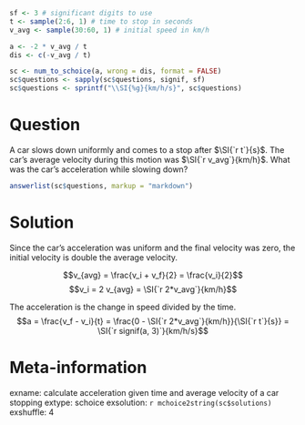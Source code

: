 ```r
sf <- 3 # significant digits to use
t <- sample(2:6, 1) # time to stop in seconds
v_avg <- sample(30:60, 1) # initial speed in km/h

a <- -2 * v_avg / t
dis <- c(-v_avg / t)

sc <- num_to_schoice(a, wrong = dis, format = FALSE)
sc$questions <- sapply(sc$questions, signif, sf)
sc$questions <- sprintf("\\SI{%g}{km/h/s}", sc$questions)
```

Question
========
A car slows down uniformly and comes to a stop after $\SI{`r t`}{s}$. The car's average velocity during this motion was $\SI{`r v_avg`}{km/h}$. What was the car's acceleration while slowing down?

```r
answerlist(sc$questions, markup = "markdown")
```

Solution
========
Since the car's acceleration was uniform and the final velocity was zero, the initial velocity is double the average velocity.

$$v_{avg} = \frac{v_i + v_f}{2} = \frac{v_i}{2}$$
$$v_i = 2 v_{avg} = \SI{`r 2*v_avg`}{km/h}$$

The acceleration is the change in speed divided by the time.
$$a = \frac{v_f - v_i}{t} = \frac{0 - \SI{`r 2*v_avg`}{km/h}}{\SI{`r t`}{s}} = \SI{`r signif(a, 3)`}{km/h/s}$$

Meta-information
================
exname: calculate acceleration given time and average velocity of a car stopping
extype: schoice
exsolution: `r mchoice2string(sc$solutions)`
exshuffle: 4
